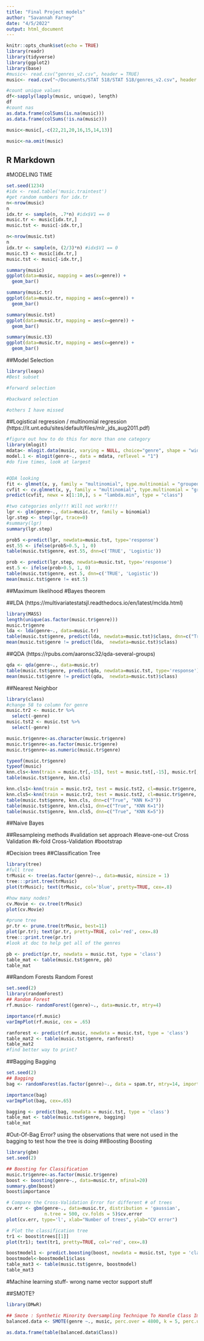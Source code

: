 ```yaml
---
title: "Final Project models"
author: "Savannah Farney"
date: "4/5/2022"
output: html_document
---
```


```r
knitr::opts_chunk$set(echo = TRUE)
library(readr)
library(tidyverse)
library(ggplot2)
library(base)
#music<- read.csv("genres_v2.csv", header = TRUE)
music<- read.csv("~/Documents/STAT 518/STAT 518/genres_v2.csv", header = TRUE) 

#count unique values
df<-sapply(lapply(music, unique), length)
df
#count nas
as.data.frame(colSums(is.na(music)))
as.data.frame(colSums(!is.na(music)))

music<-music[,-c(22,21,20,16,15,14,13)]

music<-na.omit(music)

```

## R Markdown

#MODELING TIME

```r
set.seed(1234)
#idx <- read.table('music.traintest')
#get random numbers for idx.tr
n<-nrow(music)
n
idx.tr <- sample(n, .7*n) #idx$V1 == 0
music.tr <- music[idx.tr,]
music.tst <- music[-idx.tr,]

n<-nrow(music.tst)
n
idx.tr <- sample(n, (2/3)*n) #idx$V1 == 0
music.t3 <- music[idx.tr,]
music.tst <- music[-idx.tr,]

summary(music)
ggplot(data=music, mapping = aes(x=genre)) +
  geom_bar()

summary(music.tr)
ggplot(data=music.tr, mapping = aes(x=genre)) +
  geom_bar()

summary(music.tst)
ggplot(data=music.tr, mapping = aes(x=genre)) +
  geom_bar()

summary(music.t3)
ggplot(data=music.tr, mapping = aes(x=genre)) +
  geom_bar()


```


##Model Selection

```r
library(leaps)
#Best subset

#forward selection

#backward selection

#others I have missed
```

##Logistical regression / multinomial regression
(https://it.unt.edu/sites/default/files/mlr_jds_aug2011.pdf)


```r
#figure out how to do this for more than one category
library(mlogit)
mdata<- mlogit.data(music, varying = NULL, choice="genre", shape = "wide")
model.1 <- mlogit(genre~., data = mdata, reflevel = "1")
#do five times, look at largest


#QDA looking
fit <- glmnet(x, y, family = "multinomial", type.multinomial = "grouped") plot(fit, xvar = "lambda", label = TRUE, type.coef = "2norm")
cvfit <- cv.glmnet(x, y, family = "multinomial", type.multinomial = "grouped") plot(cvfit)
predict(cvfit, newx = x[1:10,], s = "lambda.min", type = "class")
```

```r
#two categories only!!! Will not work!!!!
lgr <- glm(genre~., data=music.tr, family = binomial)
lgr.step <- step(lgr, trace=0)
#summary(lgr)
summary(lgr.step)

prob5 <-predict(lgr, newdata=music.tst, type='response')
est.55 <- ifelse(prob5>0.5, 1, 0)
table(music.tst$genre, est.55, dnn=c('TRUE', 'Logistic'))

prob <- predict(lgr.step, newdata=music.tst, type='response')
est.5 <- ifelse(prob>0.5, 1, 0)
table(music.tst$genre, est.5, dnn=c('TRUE', 'Logistic'))
mean(music.tst$genre != est.5)
```

##Maximum likelihood
  #Bayes theorem

##LDA
(https://multivariatestatsjl.readthedocs.io/en/latest/mclda.html)
```r
library(MASS)
length(unique(as.factor(music.tr$genre)))
music.tr$genre
lda <- lda(genre~., data=music.tr)
table(music.tst$genre, predict(lda, newdata=music.tst)$class, dnn=c("True", "LDA"))
mean(music.tst$genre != predict(lda,  newdata=music.tst)$class)
```

##QDA
(https://rpubs.com/aaronsc32/qda-several-groups)
```r
qda <- qda(genre~., data=music.tr)
table(music.tst$genre, predict(qda, newdata=music.tst, type='response')$class, dnn=c("True", "QDA"))
mean(music.tst$genre != predict(qda,  newdata=music.tst)$class)
```

##Nearest Neighbor
```r
library(class)
#change 58 to column for genre
music.tr2 <- music.tr %>%
  select(-genre)
music.tst2 <- music.tst %>%
  select(-genre)

music.tr$genre<-as.character(music.tr$genre)
music.tr$genre<-as.factor(music.tr$genre)
music.tr$genre<-as.numeric(music.tr$genre)

typeof(music.tr$genre)
typeof(music)
knn.cls<-knn(train = music.tr[,-15], test = music.tst[,-15], music.tr[, 15], k=16)
table(music.tst$genre, knn.cls)

knn.cls1<-knn(train = music.tr2, test = music.tst2, cl=music.tr$genre, k=1)
knn.cls5<-knn(train = music.tr2, test = music.tst2, cl=music.tr$genre, k=5)
table(music.tst$genre, knn.cls, dnn=c("True", "KNN K=3"))
table(music.tst$genre, knn.cls1, dnn=c("True", "KNN K=1"))
table(music.tst$genre, knn.cls5, dnn=c("True", "KNN K=5"))
```

##Naive Bayes

##Resampleing methods
  #validation set approach
  #leave-one-out Cross Validation
  #k-fold Cross-Validation
  #bootstrap

#Decision trees
##Classification Tree
```r
library(tree)
#full tree
trMusic <- tree(as.factor(genre)~., data=music, minsize = 1)
tree:::print.tree(trMusic)
plot(trMusic); text(trMusic, col='blue', pretty=TRUE, cex=.8)

#how many nodes?
cv.Movie <- cv.tree(trMusic)
plot(cv.Movie)

#prune tree
pr.tr <- prune.tree(trMusic, best=11)
plot(pr.tr); text(pr.tr, pretty=TRUE, col='red', cex=.8)
tree:::print.tree(pr.tr)
#look at doc to help get all of the genres

pb <- predict(pr.tr, newdata = music.tst, type = 'class')
table_mat <- table(music.tst$genre, pb)
table_mat
```

##Random Forests
Random Forest

```r
set.seed(2)
library(randomForest)
## Random Forest
rf.music<- randomForest((genre)~., data=music.tr, mtry=4)

importance(rf.music)
varImpPlot(rf.music, cex = .65)

ranforest <- predict(rf.music, newdata = music.tst, type = 'class')
table_mat2 <- table(music.tst$genre, ranforest)
table_mat2
#find better way to print?
```

##Bagging
Bagging
```r
set.seed(2)
## Bagging 
bag <- randomForest(as.factor(genre)~., data = spam.tr, mtry=14, importance = TRUE, proximity = TRUE)

importance(bag)
varImpPlot(bag, cex=.65)

bagging <- predict(bag, newdata = music.tst, type = 'class')
table_mat <- table(music.tst$genre, bagging)
table_mat
```

#Out-Of-Bag Error?
using the observations that were not used in the bagging to test how the tree is doing
##Boosting
Boosting
```r
library(gbm)
set.seed(2)

## Boosting for Classification
music.tr$genre<-as.factor(music.tr$genre)
boost <- boosting(genre~., data=music.tr, mfinal=20)
summary.gbm(boost)
boost$importance

# Compare the Cross-Validation Error for different # of trees
cv.err <- gbm(genre~., data=music.tr, distribution = 'gaussian', 
              n.tree = 500, cv.folds = 5)$cv.error
plot(cv.err, type='l', xlab="Number of trees", ylab="CV error")

# Plot the classification tree
tr1 <- boost$trees[[1]]
plot(tr1); text(tr1, pretty=TRUE, col='red', cex=.8)

boostmodel1 <- predict.boosting(boost, newdata = music.tst, type = 'class')
boostmodel<-boostmodel1$class
table_mat3 <- table(music.tst$genre, boostmodel)
table_mat3
```


#Machine learning stuff- wrong name vector support stuff

##SMOTE?

```r
library(DMwR)

## Smote : Synthetic Minority Oversampling Technique To Handle Class Imbalancy In Binary Classification
balanced.data <- SMOTE(genre ~., music, perc.over = 4800, k = 5, perc.under = 1000)

as.data.frame(table(balanced.data$Class))

```


